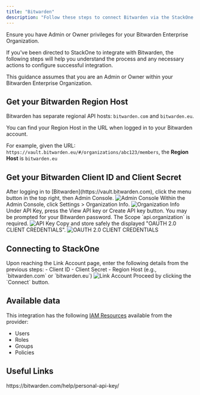 ```yaml
---
title: "Bitwarden"
description: "Follow these steps to connect Bitwarden via the StackOne Hub successfully."
---
```



<Warning>
  Ensure you have Admin or Owner privileges for your Bitwarden Enterprise Organization.
</Warning>

If you've been directed to StackOne to integrate with Bitwarden, the following steps will help you understand the process and any necessary actions to configure successful integration.

This guidance assumes that you are an Admin or Owner within your Bitwarden Enterprise Organization.

## Get your Bitwarden Region Host

Bitwarden has separate regional API hosts: `bitwarden.com` and `bitwarden.eu`.

You can find your Region Host in the URL when logged in to your Bitwarden account.

For example, given the URL: `https://vault.bitwarden.eu/#/organizations/abc123/members`, the **Region Host** is `bitwarden.eu`

## Get your Bitwarden Client ID and Client Secret

<Steps>
  <Step title="Access Admin Console">
    After logging in to [Bitwarden](https://vault.bitwarden.com), click the menu button in the top right, then Admin Console.
    <Frame>
      <img className='rounded-md' style={{ margin: '0 auto', border: '1px solid #efefef' }} alt="Admin Console" src="/images/bitwarden/image1.png" />
    </Frame>
  </Step>

  <Step title="Navigate to Organization Info">
    Within the Admin Console, click Settings > Organization Info.
    <Frame>
      <img className='rounded-md' style={{ margin: '0 auto', border: '1px solid #efefef' }} alt="Organization Info" src="/images/bitwarden/image2.png" />
    </Frame>
  </Step>

  <Step title="Generate or View API Key">
    Under API Key, press the View API key or Create API key button. You may be prompted for your Bitwarden password. The Scope `api.organization` is required.
    <Frame>
      <img className='rounded-md' style={{ margin: '0 auto', border: '1px solid #efefef' }} alt="API Key" src="/images/bitwarden/image3.png" />
    </Frame>
  </Step>

  <Step title="Copy Credentials">
    Copy and store safely the displayed "OAUTH 2.0 CLIENT CREDENTIALS".
    <Frame>
      <img className='rounded-md' style={{ margin: '0 auto', border: '1px solid #efefef' }} alt="OAUTH 2.0 CLIENT CREDENTIALS" src="/images/bitwarden/image4.png" />
    </Frame>
  </Step>
</Steps>

## Connecting to StackOne

<Steps>
  <Step title="Enter Credentials">
    Upon reaching the Link Account page, enter the following details from the previous steps:
    - Client ID
    - Client Secret
    - Region Host (e.g., `bitwarden.com` or `bitwarden.eu`)
    <Frame>
      <img className='rounded-md' style={{ margin: '0 auto', border: '1px solid #efefef' }} alt="Link Account" src="/images/bitwarden/image5.png" />
    </Frame>
  </Step>

  <Step title="Connect">
    Proceed by clicking the `Connect` button.
  </Step>
</Steps>

<IntegrationFooter />


## Available data

This integration has the following [IAM Resources](https://docs.stackone.com/reference/iam_list_users) available from the provider:
<ul>
 <li>Users</li>
 <li>Roles</li>
 <li>Groups</li>
 <li>Policies</li>
</ul>


## Useful Links
<Card title="API Reference" icon="link" href="https://bitwarden.com/help/personal-api-key/">
    https://bitwarden.com/help/personal-api-key/
</Card>
